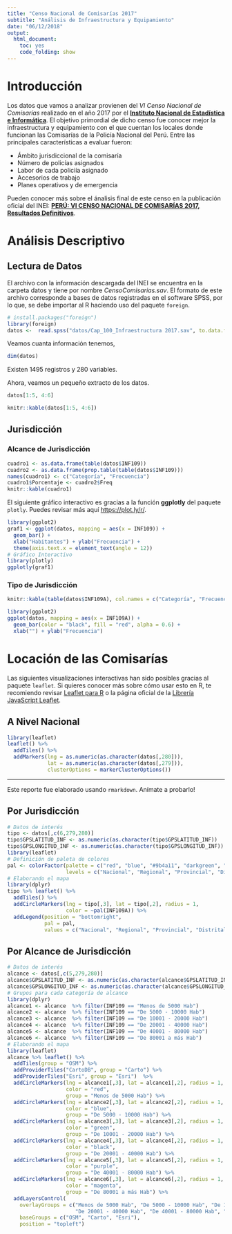 ```yaml
---
title: "Censo Nacional de Comisarías 2017"
subtitle: "Análisis de Infraestructura y Equipamiento"
date: "06/12/2018"
output:
  html_document:
    toc: yes
    code_folding: show
---
```


# Introducción

Los datos que vamos a analizar provienen del *VI Censo Nacional de Comisarías* realizado en el año 2017 por el [**Instituto Nacional de Estadística e Informática**](https://www.inei.gob.pe). El objetivo primordial de dicho censo fue conocer mejor la infraestructura y equipamiento con el que cuentan los locales donde funcionan las Comisarías de la Policía Nacional del Perú. Entre las principales características a evaluar fueron:

- Ámbito jurisdiccional de la comisaría
- Número de policías asignados
- Labor de cada policiía asignado
- Accesorios de trabajo
- Planes operativos y de emergencia

Pueden conocer más sobre el ánalisis final de este censo en la publicación oficial del INEI: [**PERÚ: VI CENSO NACIONAL DE COMISARÍAS 2017, Resultados Definitivos**](https://www.inei.gob.pe/media/MenuRecursivo/publicaciones_digitales/Est/Lib1528/index.html).


# Análisis Descriptivo {.tabset}

## Lectura de Datos

El archivo con la información descargada del INEI se encuentra en la carpeta datos y tiene por nombre *CensoComisarias.sav*. El formato de este archivo corresponde a bases de datos registradas en el software SPSS, por lo que, se debe importar al R haciendo uso del paquete `foreign`.

```r
# install.packages("foreign") 
library(foreign) 
datos <-  read.spss("datos/Cap_100_Infraestructura 2017.sav", to.data.frame=TRUE)
```

Veamos cuanta información tenemos,

```r
dim(datos)
```

Existen 1495 registros y 280 variables.

Ahora, veamos un pequeño extracto de los datos. 

```r
datos[1:5, 4:6]
```

```r
knitr::kable(datos[1:5, 4:6])
```

## Jurisdicción {.tabset}

### Alcance de Jurisdicción

```r
cuadro1 <- as.data.frame(table(datos$INF109))
cuadro2 <- as.data.frame(prop.table(table(datos$INF109)))
names(cuadro1) <- c("Categoría", "Frecuencia")
cuadro1$Porcentaje <- cuadro2$Freq
knitr::kable(cuadro1)
```

El siguiente gráfico interactivo es gracias a la función **ggplotly** del paquete `plotly`. Puedes revisar más aquí <https://plot.ly/r/>.

```r
library(ggplot2)
graf1 <- ggplot(datos, mapping = aes(x = INF109)) +
  geom_bar() +
  xlab("Habitantes") + ylab("Frecuencia") +
  theme(axis.text.x = element_text(angle = 12))
# Gráfico Interactivo
library(plotly)
ggplotly(graf1)
```

### Tipo de Jurisdicción

```r
knitr::kable(table(datos$INF109A), col.names = c("Categoría", "Frecuencia"))
```

```r
library(ggplot2)
ggplot(datos, mapping = aes(x = INF109A)) +
  geom_bar(color = "black", fill = "red", alpha = 0.6) +
  xlab("") + ylab("Frecuencia")
```

# Locación de las Comisarías {.tabset .tabset-pills}

Las siguientes visualizaciones interactivas han sido posibles gracias al paquete `leaflet`. Si quieres conocer más sobre cómo usar esto en R, te recomiendo revisar [Leaflet para R](https://rstudio.github.io/leaflet/) o la página oficial de la [Librería JavaScript Leaflet](https://leafletjs.com).

## A Nivel Nacional

```r
library(leaflet)
leaflet() %>% 
  addTiles() %>% 
  addMarkers(lng = as.numeric(as.character(datos[,280])),
             lat = as.numeric(as.character(datos[,279])),
             clusterOptions = markerClusterOptions())
```

***
Este reporte fue elaborado usando `rmarkdown`. Anímate a probarlo!

## Por Jurisdicción

```r
# Datos de interés
tipo <- datos[,c(6,279,280)]
tipo$GPSLATITUD_INF <- as.numeric(as.character(tipo$GPSLATITUD_INF))
tipo$GPSLONGITUD_INF <- as.numeric(as.character(tipo$GPSLONGITUD_INF))
library(leaflet)
# Definición de paleta de colores
pal <- colorFactor(palette = c("red", "blue", "#9b4a11", "darkgreen", "magenta"), 
                   levels = c("Nacional", "Regional", "Provincial", "Distrital", "Otros"))
# Elaborando el mapa
library(dplyr)
tipo %>% leaflet() %>% 
  addTiles() %>% 
  addCircleMarkers(lng = tipo[,3], lat = tipo[,2], radius = 1,
                   color = ~pal(INF109A)) %>% 
  addLegend(position = "bottomright",
            pal = pal, 
            values = c("Nacional", "Regional", "Provincial", "Distrital", "Otros"))
```

## Por Alcance de Jurisdicción

```r
# Datos de interés
alcance <- datos[,c(5,279,280)]
alcance$GPSLATITUD_INF <- as.numeric(as.character(alcance$GPSLATITUD_INF))
alcance$GPSLONGITUD_INF <- as.numeric(as.character(alcance$GPSLONGITUD_INF))
# Grupos para cada categoría de alcance
library(dplyr)
alcance1 <- alcance  %>% filter(INF109 == "Menos de 5000 Hab")
alcance2 <- alcance  %>% filter(INF109 == "De 5000 - 10000 Hab")
alcance3 <- alcance  %>% filter(INF109 == "De 10001 - 20000 Hab")
alcance4 <- alcance  %>% filter(INF109 == "De 20001 - 40000 Hab")
alcance5 <- alcance  %>% filter(INF109 == "De 40001 - 80000 Hab")
alcance6 <- alcance  %>% filter(INF109 == "De 80001 a más Hab")
# Elaborando el mapa
library(leaflet)
alcance %>% leaflet() %>% 
  addTiles(group = "OSM") %>% 
  addProviderTiles("CartoDB", group = "Carto") %>% 
  addProviderTiles("Esri", group = "Esri")  %>%
  addCircleMarkers(lng = alcance1[,3], lat = alcance1[,2], radius = 1,
                   color = "red",
                   group = "Menos de 5000 Hab") %>% 
  addCircleMarkers(lng = alcance2[,3], lat = alcance2[,2], radius = 1,
                   color = "blue",
                   group = "De 5000 - 10000 Hab") %>%
  addCircleMarkers(lng = alcance3[,3], lat = alcance3[,2], radius = 1,
                   color = "green",
                   group = "De 10001 - 20000 Hab") %>%
  addCircleMarkers(lng = alcance4[,3], lat = alcance4[,2], radius = 1,
                   color = "black",
                   group = "De 20001 - 40000 Hab") %>%
  addCircleMarkers(lng = alcance5[,3], lat = alcance5[,2], radius = 1,
                   color = "purple",
                   group = "De 40001 - 80000 Hab") %>%
  addCircleMarkers(lng = alcance6[,3], lat = alcance6[,2], radius = 1,
                   color = "magenta",
                   group = "De 80001 a más Hab") %>%
  addLayersControl(
    overlayGroups = c("Menos de 5000 Hab", "De 5000 - 10000 Hab", "De 10001 - 20000 Hab", 
                      "De 20001 - 40000 Hab", "De 40001 - 80000 Hab", "De 80001 a más Hab"),
    baseGroups = c("OSM", "Carto", "Esri"),
    position = "topleft")
```